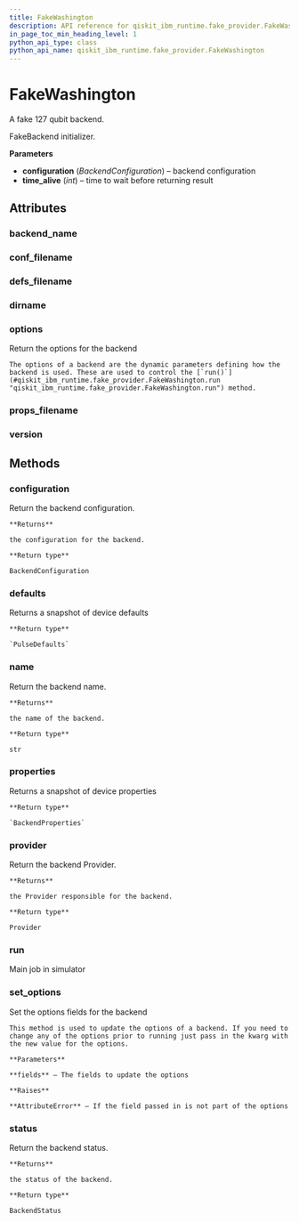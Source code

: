 ```yaml
---
title: FakeWashington
description: API reference for qiskit_ibm_runtime.fake_provider.FakeWashington
in_page_toc_min_heading_level: 1
python_api_type: class
python_api_name: qiskit_ibm_runtime.fake_provider.FakeWashington
---
```


# FakeWashington

<Class id="qiskit_ibm_runtime.fake_provider.FakeWashington" isDedicatedPage={true} github="https://github.com/Qiskit/qiskit-ibm-runtime/tree/stable/0.23/qiskit_ibm_runtime/fake_provider/backends/washington/fake_washington.py#L31-L38" signature="FakeWashington">
  A fake 127 qubit backend.

  FakeBackend initializer.

  **Parameters**

  *   **configuration** (*BackendConfiguration*) – backend configuration
  *   **time\_alive** (*int*) – time to wait before returning result

  ## Attributes

  ### backend\_name

  <Attribute id="qiskit_ibm_runtime.fake_provider.FakeWashington.backend_name" name="backend_name" attributeValue="= 'fake_washington'" />

  ### conf\_filename

  <Attribute id="qiskit_ibm_runtime.fake_provider.FakeWashington.conf_filename" name="conf_filename" attributeValue="= 'conf_washington.json'" />

  ### defs\_filename

  <Attribute id="qiskit_ibm_runtime.fake_provider.FakeWashington.defs_filename" name="defs_filename" attributeValue="= 'defs_washington.json'" />

  ### dirname

  <Attribute id="qiskit_ibm_runtime.fake_provider.FakeWashington.dirname" name="dirname" attributeValue="= '/home/runner/work/qiskit-ibm-runtime/qiskit-ibm-runtime/qiskit_ibm_runtime/fake_provider/backends/washington'" />

  ### options

  <Attribute id="qiskit_ibm_runtime.fake_provider.FakeWashington.options" name="options">
    Return the options for the backend

    The options of a backend are the dynamic parameters defining how the backend is used. These are used to control the [`run()`](#qiskit_ibm_runtime.fake_provider.FakeWashington.run "qiskit_ibm_runtime.fake_provider.FakeWashington.run") method.
  </Attribute>

  ### props\_filename

  <Attribute id="qiskit_ibm_runtime.fake_provider.FakeWashington.props_filename" name="props_filename" attributeValue="= 'props_washington.json'" />

  ### version

  <Attribute id="qiskit_ibm_runtime.fake_provider.FakeWashington.version" name="version" attributeValue="= 1" />

  ## Methods

  ### configuration

  <Function id="qiskit_ibm_runtime.fake_provider.FakeWashington.configuration" name="configuration" signature="configuration()">
    Return the backend configuration.

    **Returns**

    the configuration for the backend.

    **Return type**

    BackendConfiguration
  </Function>

  ### defaults

  <Function id="qiskit_ibm_runtime.fake_provider.FakeWashington.defaults" name="defaults" github="https://github.com/Qiskit/qiskit-ibm-runtime/tree/stable/0.23/qiskit_ibm_runtime/fake_provider/fake_pulse_backend.py#L29-L33" signature="defaults()">
    Returns a snapshot of device defaults

    **Return type**

    `PulseDefaults`
  </Function>

  ### name

  <Function id="qiskit_ibm_runtime.fake_provider.FakeWashington.name" name="name" signature="name()">
    Return the backend name.

    **Returns**

    the name of the backend.

    **Return type**

    str
  </Function>

  ### properties

  <Function id="qiskit_ibm_runtime.fake_provider.FakeWashington.properties" name="properties" github="https://github.com/Qiskit/qiskit-ibm-runtime/tree/stable/0.23/qiskit_ibm_runtime/fake_provider/fake_qasm_backend.py#L44-L48" signature="properties()">
    Returns a snapshot of device properties

    **Return type**

    `BackendProperties`
  </Function>

  ### provider

  <Function id="qiskit_ibm_runtime.fake_provider.FakeWashington.provider" name="provider" signature="provider()">
    Return the backend Provider.

    **Returns**

    the Provider responsible for the backend.

    **Return type**

    Provider
  </Function>

  ### run

  <Function id="qiskit_ibm_runtime.fake_provider.FakeWashington.run" name="run" github="https://github.com/Qiskit/qiskit-ibm-runtime/tree/stable/0.23/qiskit_ibm_runtime/fake_provider/fake_backend.py#L544-L575" signature="run(run_input, **kwargs)">
    Main job in simulator
  </Function>

  ### set\_options

  <Function id="qiskit_ibm_runtime.fake_provider.FakeWashington.set_options" name="set_options" signature="set_options(**fields)">
    Set the options fields for the backend

    This method is used to update the options of a backend. If you need to change any of the options prior to running just pass in the kwarg with the new value for the options.

    **Parameters**

    **fields** – The fields to update the options

    **Raises**

    **AttributeError** – If the field passed in is not part of the options
  </Function>

  ### status

  <Function id="qiskit_ibm_runtime.fake_provider.FakeWashington.status" name="status" signature="status()">
    Return the backend status.

    **Returns**

    the status of the backend.

    **Return type**

    BackendStatus
  </Function>
</Class>

